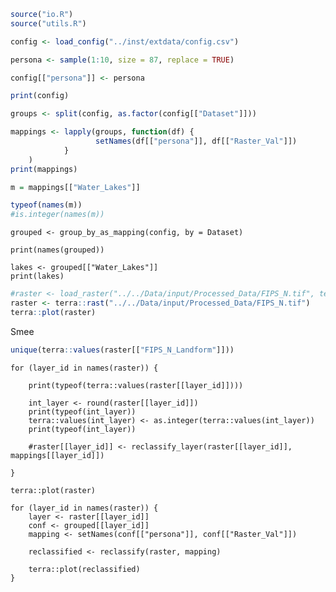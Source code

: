 ```r
source("io.R")
source("utils.R")
```

```r
config <- load_config("../inst/extdata/config.csv")

persona <- sample(1:10, size = 87, replace = TRUE)

config[["persona"]] <- persona

print(config)
```
```r

groups <- split(config, as.factor(config[["Dataset"]]))

mappings <- lapply(groups, function(df) {
                   setNames(df[["persona"]], df[["Raster_Val"]])
            }
    )
print(mappings)
```

```r
m = mappings[["Water_Lakes"]]

typeof(names(m))
#is.integer(names(m))
```


```
grouped <- group_by_as_mapping(config, by = Dataset)

print(names(grouped))

lakes <- grouped[["Water_Lakes"]]
print(lakes)
```

```r
#raster <- load_raster("../../Data/input/Processed_Data/FIPS_N.tif", terra::vect("../../Data/input/Raw_Shapefile/Bush/Bush.shp"))
raster <- terra::rast("../../Data/input/Processed_Data/FIPS_N.tif")
terra::plot(raster)
```

Smee

```r
unique(terra::values(raster[["FIPS_N_Landform"]]))
```

```
for (layer_id in names(raster)) {

    print(typeof(terra::values(raster[[layer_id]])))

    int_layer <- round(raster[[layer_id]])
    print(typeof(int_layer))
    terra::values(int_layer) <- as.integer(terra::values(int_layer))
    print(typeof(int_layer))

    #raster[[layer_id]] <- reclassify_layer(raster[[layer_id]], mappings[[layer_id]])

}

terra::plot(raster)
```

```
for (layer_id in names(raster)) {
    layer <- raster[[layer_id]]
    conf <- grouped[[layer_id]]
    mapping <- setNames(conf[["persona"]], conf[["Raster_Val"]])

    reclassified <- reclassify(raster, mapping)

    terra::plot(reclassified)
}
```

